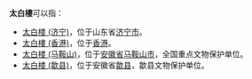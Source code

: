'''太白樓'''可以指：
*[[太白楼_(济宁)|太白楼 (济宁)]]，位于山东省[[济宁市|济宁市]]。
*[[太白樓_(香港)|太白樓 (香港)]]，位于[[香港|香港]]。
*[[太白楼_(马鞍山)|太白楼 (马鞍山)]]，位于[[安徽省|安徽省]][[马鞍山市|马鞍山市]]，全国重点文物保护单位。
*[[太白楼_(歙县)|太白楼 (歙县)]]，位于安徽省[[歙县|歙县]]，歙县文物保护单位。


{{disambig|T|Cat=三字建築物消歧義}}